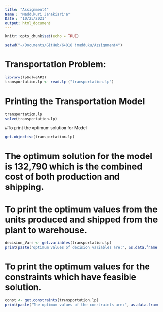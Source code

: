 ```yaml
---
title: "Assignment4"
Name : "Maddukuri Janakisrija"
Date : "10/25/2021"
output: html_document
---
```


```r
knitr::opts_chunk$set(echo = TRUE)
```
```r
setwd("~/Documents/GitHub/64018_jmadduku/Assignment4")
```

# Transportation Problem:

```r
library(lpSolveAPI)
transportation.lp <- read.lp ("transportation.lp")
```

# Printing the Transportation Model
```r
transportation.lp
solve(transportation.lp)
```

#To print the optimum solution for Model

```r
get.objective(transportation.lp)
```
# The optimum solution for the model is 132,790 which is the combined cost of both production and shipping.


# To print the optimum values from the units produced and shipped from the plant to warehouse.

```r
decision_Vars <- get.variables(transportation.lp)
print(paste("optimum values of decision variables are:", as.data.frame(decision_Vars)))
```

# To print the optimum values for the constraints which have feasible solution.

```r
const <- get.constraints(transportation.lp)
print(paste("The optimum values of the constraints are:", as.data.frame(const)))
```